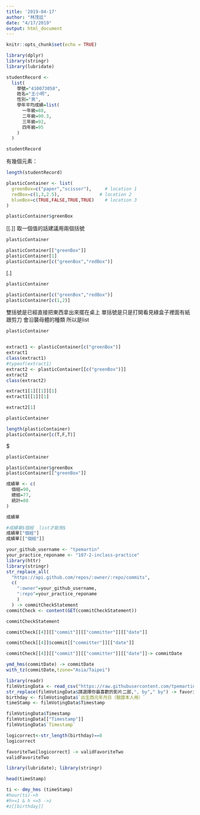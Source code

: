 ```yaml
---
title: '2019-04-17'
author: "林茂廷"
date: "4/17/2019"
output: html_document
---
```


```r
knitr::opts_chunk$set(echo = TRUE)
```

```r
library(dplyr)
library(stringr)
library(lubridate)
```

```r
studentRecord <-
  list(
    學號="410073058",
    姓名="王小明",
    性別="男",
    學年平均成績=list(
      一年級=88,
      二年級=90.3,
      三年級=92,
      四年級=95
    )
  )

studentRecord
```

有幾個元素： 
```r
length(studentRecord)
```


```r
plasticContainer <- list(
  greenBox=c("paper","scissor"),     # location 1
  redBox=c(1,3,2.5),               # location 2
  blueBox=c(TRUE,FALSE,TRUE,TRUE)    # location 3
)
```

```r
plasticContainer$greenBox
```


[[.]]   取一個值的話建議用兩個括號
```r
plasticContainer

plasticContainer[["greenBox"]] 
plasticContainer[1]
plasticContainer[c("greenBox","redBox")]
```

[.]
```r
plasticContainer

plasticContainer[c("greenBox","redBox")] 
plasticContainer[c(1,2)]
```


雙括號是已經直接把東西拿出來擺在桌上
單括號是只是打開看見綠盒子裡面有紙跟剪刀  會沿襲母體的種類 所以是list

```r
plasticContainer


extract1 <- plasticContainer[c("greenBox")]
extract1
class(extract1)
#typeof(extract1)
extract2 <- plasticContainer[[c("greenBox")]]
extract2
class(extract2)
```

```r
extract1[1][[1]][1]
extract1[[1]][1]
```

```r
extract2[1]
```




```r
plasticContainer

length(plasticContainer)
plasticContainer[c(T,F,T)]
```

$
```r
plasticContainer

plasticContainer$greenBox
plasticContainer[["greenBox"]]
```


```r
成績單 <- c(
  個經=90,
  總經=77,
  統計=88
)

成績單

```

```r
#成績單$個經  list才能用$
成績單["個經"]
成績單[["個經"]]
```

```r
your_github_username <- "tpemartin"
your_practice_reponame <- "107-2-inclass-practice"
library(httr)
library(stringr)
str_replace_all(
  "https://api.github.com/repos/:owner/:repo/commits",
  c(
    ":owner"=your_github_username,
    ":repo"=your_practice_reponame
    )
  ) -> commitCheckStatement
commitCheck <- content(GET(commitCheckStatement))
```

```r
commitCheckStatement
```

```r
commitCheck[[4]][["commit"]][["committer"]][["date"]]
```

```r
commitCheck[[4]]$commit[["committer"]][["date"]]
```

```r
commitCheck[[4]][["commit"]][["committer"]][["date"]]-> commitDate
```

```r
ymd_hms(commitDate) -> commitDate
with_tz(commitDate,tzone="Asia/Taipei")
```

```r
library(readr)
filmVotingData <- read_csv("https://raw.githubusercontent.com/tpemartin/github-data/master/podcastcompetition3.csv")
str_replace(filmVotingData$請選擇你最喜歡的影片二部,", by"," by") -> favoriteTwo
birthday <- filmVotingData$`出生西元年月日（驗證本人用）`
timeStamp <- filmVotingData$Timestamp
```


```r
filmVotingData$Timestamp
filmVotingData[["Timestamp"]]
filmVotingData$`Timestamp`
```

```r
logicorrect<-str_length(birthday)==8
logicorrect
```


```r
favoriteTwo[logicorrect] -> validFavoriteTwo
validFavoriteTwo
```

```r
library(lubridate); library(stringr)
```
```r
head(timeStamp)
```

```r
ti <- dmy_hms (timeStamp)
#hour(ti)->h
#h>=1 & h <=5 ->z
#z[[birthday]]
```

